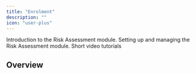 ```yaml
---
title: "Enrolment"
description: ""
icon: "user-plus"
---
```


<Columns cols={3}>
    <Card
        title="Introduction"
        icon="book"
        href="/enrolment/introduction"
    >
        Introduction to the Risk Assessment module.
    </Card>
    <Card
        title="Getting Started"
        icon="screwdriver-wrench"
        href="/enrolment/getting-started"
    >
        Setting up and managing the Risk Assessment module.
    </Card>
    <Card
        title="Tutorials"
        icon="person-chalkboard"
        href="/enrolment/tutorials"
    >
        Short video tutorials
    </Card>
</Columns>

## Overview

